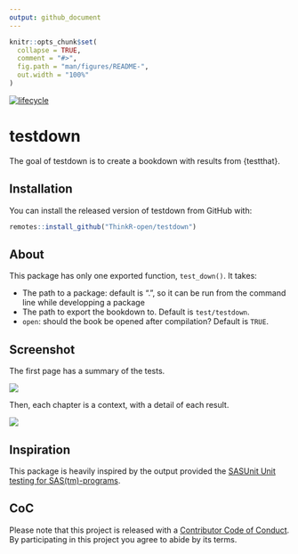 ```yaml
---
output: github_document
---
```


<!-- README.md is generated from README.Rmd. Please edit that file -->

```r
knitr::opts_chunk$set(
  collapse = TRUE,
  comment = "#>",
  fig.path = "man/figures/README-",
  out.width = "100%"
)
```

  [![lifecycle](https://img.shields.io/badge/lifecycle-experimental-orange.svg)](https://www.tidyverse.org/lifecycle/#experimental)


# testdown

The goal of testdown is to create a bookdown with results from {testthat}. 

## Installation

You can install the released version of testdown from GitHub with:

``` r
remotes::install_github("ThinkR-open/testdown")
```

## About

This package has only one exported function, `test_down()`. It takes: 

+ The path to a package: default is ".", so it can be run from the command line while developping a package
+ The path to export the bookdown to. Default is `test/testdown`.
+ `open`: should the book be opened after compilation? Default is `TRUE`. 

## Screenshot

The first page has a summary of the tests. 

![](readmefigs/home.png)

Then, each chapter is a context, with a detail of each result. 

![](readmefigs/context.png)

## Inspiration

This package is heavily inspired by the output provided the [SASUnit Unit testing for SAS(tm)-programs](https://sourceforge.net/p/sasunit/). 

## CoC

Please note that this project is released with a [Contributor Code of Conduct](CODE_OF_CONDUCT.md).
By participating in this project you agree to abide by its terms.
